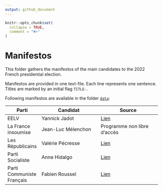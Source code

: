 ```yaml
---
output: github_document
---
```


```r
knitr::opts_chunk$set(
  collapse = TRUE,
  comment = "#>"
)
```

# Manifestos

This folder gathers the manifestos of the main candidates to the 2022 French presidential election. 

Manifestos are provided in one text-file. 
Each line represents one sentence. 
Titles are marked by an initial flag `TITLE-`.

Following manifestos are available in the folder [`data`](https://github.com/benjaminguinaudeau/presidata2022/tree/master/manifesto/data): 

| Parti | Candidat  | Source | 
| -- | ------------- | ------------- |
| EELV | Yannick Jadot  | [Lien](https://www.eelv.fr/files/2021/10/Projet-2022-11.07.21-NP-1.pdf)  |
| La France insoumise | Jean-Luc Mélenchon   | Programme non libre d'accès  |
| Les Républicains | Valérie Pécresse   | [Lien](https://www.valeriepecresse.fr/mon-projet/)  |
| Parti Socialiste | Anne Hidalgo   | [Lien](https://d3n8a8pro7vhmx.cloudfront.net/2022avechidalgo/pages/208/attachments/original/1642600770/AH_PROGRAMME_A4_V6_Sommaire_.pdf)  |
| Parti Communiste Français | Fabien Roussel   | [Lien](https://d3n8a8pro7vhmx.cloudfront.net/pcf/pages/3003/attachments/original/1621955637/document_programme.pdf)  |

<!-- Le Pen, Zemmour, Taubira, Macron, NDA -->